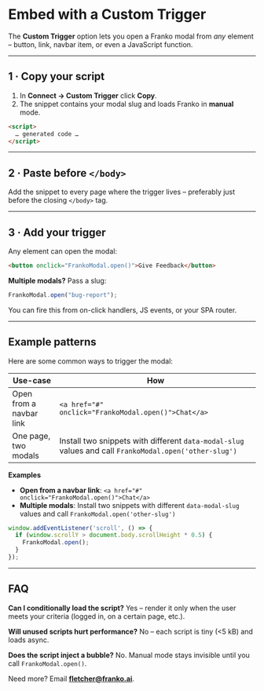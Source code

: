 # Embed with a Custom Trigger

The **Custom Trigger** option lets you open a Franko modal from *any* element – button, link, navbar item, or even a JavaScript function.

---

## 1 · Copy your script

1. In **Connect → Custom Trigger** click **Copy**.
2. The snippet contains your modal slug and loads Franko in **manual** mode.

```html
<script>
  … generated code …
</script>
```

---

## 2 · Paste before `</body>`

Add the snippet to every page where the trigger lives – preferably just before the closing `</body>` tag.

---

## 3 · Add your trigger

Any element can open the modal:

```html
<button onclick="FrankoModal.open()">Give Feedback</button>
```

**Multiple modals?** Pass a slug:

```js
FrankoModal.open("bug-report");
```

You can fire this from on-click handlers, JS events, or your SPA router.

---

## Example patterns

Here are some common ways to trigger the modal:

| Use-case | How |
|----------|-----|
| Open from a navbar link | `<a href="#" onclick="FrankoModal.open()">Chat</a>` |
| One page, two modals | Install two snippets with different `data-modal-slug` values and call `FrankoModal.open('other-slug')` |

**Examples**

- **Open from a navbar link**: `<a href="#" onclick="FrankoModal.open()">Chat</a>`
- **Multiple modals**: Install two snippets with different `data-modal-slug` values and call `FrankoModal.open('other-slug')`

```js
window.addEventListener('scroll', () => {
  if (window.scrollY > document.body.scrollHeight * 0.5) {
    FrankoModal.open();
  }
});
```

---

## FAQ

**Can I conditionally load the script?** Yes – render it only when the user meets your criteria (logged in, on a certain page, etc.).

**Will unused scripts hurt performance?** No – each script is tiny (<5 kB) and loads async.

**Does the script inject a bubble?** No. Manual mode stays invisible until you call `FrankoModal.open()`.

Need more? Email **fletcher@franko.ai**. 